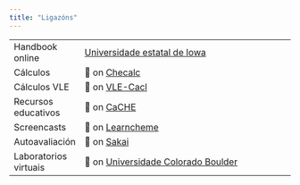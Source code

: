 ```yaml
---
title: "Ligazóns"
---
```


|                            |                                                                                                                                      |
|----------------------------|--------------------------------------------------------------------------------------------------------------------------------------|
| Handbook online | [Universidade estatal de Iowa](https://iastate.pressbooks.pub/chemicalengineeringseparations/) |
| Cálculos | 🔗 on [Checalc](https://checalc.com/#calc)                                                                                        |
| Cálculos VLE | 🔗 on [VLE-Cacl](Duke Container Manager)                                                                  |
| Recursos educativos | 🔗 on [CaCHE](https://cache.org/teaching-resources-center)                                                                 |
| Screencasts | 🔗 on [Learncheme](https://learncheme.com/screencasts/) |
| Autoavaliación                  | 🔗 on [Sakai](https://sakai.duke.edu/portal/site/779c3ebe-3b88-4bcc-bd01-1813e8396a23/tool/69078433-67a6-4054-a2e7-9e6c202ecdc3/)     |
| Laboratorios virtuais          | 🔗 on [Universidade Colorado Boulder](https://learncheme.com/virtual-laboratories/)      |
